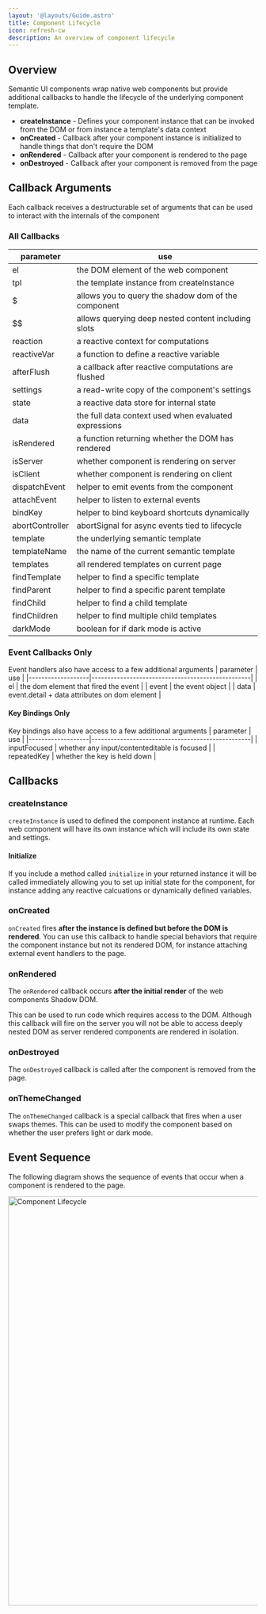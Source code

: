 ```yaml
---
layout: '@layouts/Guide.astro'
title: Component Lifecycle
icon: refresh-cw
description: An overview of component lifecycle
---
```



## Overview

Semantic UI components wrap native web components but provide additional callbacks to handle the lifecycle of the underlying component template.

* **createInstance** - Defines your component instance that can be invoked from the DOM or from instance a template's data context
* **onCreated** - Callback after your component instance is initialized to handle things that don't require the DOM
* **onRendered** - Callback after your component is rendered to the page
* **onDestroyed** - Callback after your component is removed from the page


## Callback Arguments

Each callback receives a destructurable set of arguments that can be used to interact with the internals of the component

### All Callbacks

| parameter         | use                                                   |
|-------------------|-------------------------------------------------------|
| el                | the DOM element of the web component                  |
| tpl               | the template instance from createInstance             |
| $                 | allows you to query the shadow dom of the component   |
| $$                | allows querying deep nested content including slots   |
| reaction          | a reactive context for computations                   |
| reactiveVar       | a function to define a reactive variable              |
| afterFlush        | a callback after reactive computations are flushed    |
| settings          | a read-write copy of the component's settings         |
| state             | a reactive data store for internal state              |
| data              | the full data context used when evaluated expressions |
| isRendered        | a function returning whether the DOM has rendered     |
| isServer          | whether component is rendering on server              |
| isClient          | whether component is rendering on client              |
| dispatchEvent     | helper to emit events from the component              |
| attachEvent       | helper to listen to external events                   |
| bindKey           | helper to bind keyboard shortcuts dynamically         |
| abortController   | abortSignal for async events tied to lifecycle        |
| template          | the underlying semantic template                      |
| templateName      | the name of the current semantic template             |
| templates         | all rendered templates on current page                |
| findTemplate      | helper to find a specific template                    |
| findParent        | helper to find a specific parent template             |
| findChild         | helper to find a child template                       |
| findChildren      | helper to find multiple child templates               |
| darkMode          | boolean for if dark mode is active                    |

### Event Callbacks Only

Event handlers also have access to a few additional arguments
| parameter         | use                                              |
|-------------------|--------------------------------------------------|
| el                | the dom element that fired the event             |
| event             | the event object                                 |
| data              | event.detail + data attributes on dom element    |

#### Key Bindings Only

Key bindings also have access to a few additional arguments
| parameter         | use                                              |
|-------------------|--------------------------------------------------|
| inputFocused      | whether any input/contenteditable is focused     |
| repeatedKey       | whether the key is held down                     |

## Callbacks

### createInstance

`createInstance` is used to defined the component instance at runtime. Each web component will have its own instance which will include its own state and settings.

#### Initialize

If you include a method called `initialize` in your returned instance it will be called immediately allowing you to set up initial state for the component, for instance adding any reactive calcuations or dynamically defined variables.

### onCreated

`onCreated` fires **after the instance is defined but before the DOM is rendered**. You can use this callback to handle special behaviors that require the component instance but not its rendered DOM, for instance attaching external event handlers to the page.

### onRendered

The `onRendered` callback occurs **after the initial render** of the web components Shadow DOM.

This can be used to run code which requires access to the DOM. Although this callback will fire on the server you will not be able to access deeply nested DOM as server rendered components are rendered in isolation.

### onDestroyed

The `onDestroyed` callback is called after the component is removed from the page.

### onThemeChanged

The `onThemeChanged` callback is a special callback that fires when a user swaps themes. This can be used to modify the component based on whether the user prefers light or dark mode.

## Event Sequence

The following diagram shows the sequence of events that occur when a component is rendered to the page.

<Image src={lifecycleImage} alt="Component Lifecycle" width="826" loading="eager"></Image>
